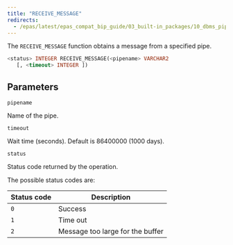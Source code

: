 ```yaml
---
title: "RECEIVE_MESSAGE"
redirects:
  - /epas/latest/epas_compat_bip_guide/03_built-in_packages/10_dbms_pipe/05_receive_message/ #generated for docs/epas/reorg-role-use-case-mode
---
```


The `RECEIVE_MESSAGE` function obtains a message from a specified pipe.

```sql
<status> INTEGER RECEIVE_MESSAGE(<pipename> VARCHAR2
   [, <timeout> INTEGER ])
```

## Parameters

`pipename`

 Name of the pipe.

`timeout`

 Wait time (seconds). Default is 86400000 (1000 days).

`status`

 Status code returned by the operation.

 The possible status codes are:

| Status code | Description                      |
| ----------- | -------------------------------- |
| `0`         | Success                          |
| `1`         | Time out                         |
| `2`         | Message too large for the buffer |
